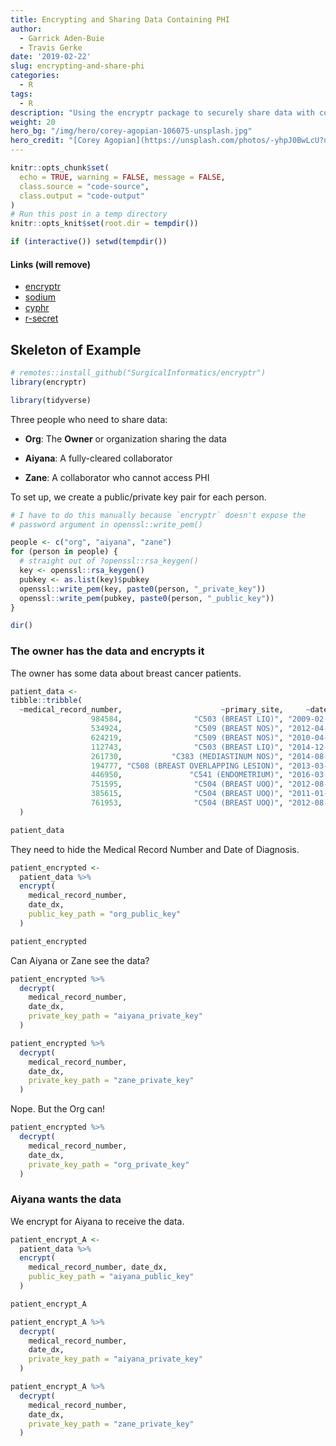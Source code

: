 ```yaml
---
title: Encrypting and Sharing Data Containing PHI
author: 
  - Garrick Aden-Buie
  - Travis Gerke
date: '2019-02-22'
slug: encrypting-and-share-phi
categories:
  - R
tags:
  - R
description: "Using the encryptr package to securely share data with collaborators"
weight: 20
hero_bg: "/img/hero/corey-agopian-106075-unsplash.jpg"
hero_credit: "[Corey Agopian](https://unsplash.com/photos/-yhpJ0BwLcU?utm_source=unsplash&utm_medium=referral&utm_content=creditCopyText) on Unsplash"
---
```


```r
knitr::opts_chunk$set(
  echo = TRUE, warning = FALSE, message = FALSE,
  class.source = "code-source",
  class.output = "code-output"
)
# Run this post in a temp directory
knitr::opts_knit$set(root.dir = tempdir())

if (interactive()) setwd(tempdir())
```

<!-- Links -->

#### Links (will remove)

[encryptr]: https://github.com/SurgicalInformatics/encryptr
[sodium]:   https://cran.r-project.org/web/packages/sodium/vignettes/intro.html
[cyphr]:    https://github.com/ropensci/cyphr
[r-secret]: https://github.com/gaborcsardi/secret

- [encryptr]
- [sodium]
- [cyphr]
- [r-secret]

## Skeleton of Example

```r
# remotes::install_github("SurgicalInformatics/encryptr")
library(encryptr)
```

```r
library(tidyverse)
```

Three people who need to share data:

* **Org**: The **Owner** or organization sharing the data

* **Aiyana**: A fully-cleared collaborator

* **Zane**: A collaborator who cannot access PHI

To set up, we create a public/private key pair for each person.

```r
# I have to do this manually because `encryptr` doesn't expose the
# password argument in openssl::write_pem()

people <- c("org", "aiyana", "zane")
for (person in people) {
  # straight out of ?openssl::rsa_keygen()
  key <- openssl::rsa_keygen()
  pubkey <- as.list(key)$pubkey
  openssl::write_pem(key, paste0(person, "_private_key"))
  openssl::write_pem(pubkey, paste0(person, "_public_key"))
}

dir()
```

### The owner has the data and encrypts it

The owner has some data about breast cancer patients.

```r
patient_data <- 
tibble::tribble(
  ~medical_record_number,                      ~primary_site,     ~date_dx,
                  984584,                "C503 (BREAST LIQ)", "2009-02-01",
                  534924,                "C509 (BREAST NOS)", "2012-04-13",
                  624219,                "C509 (BREAST NOS)", "2010-04-25",
                  112743,                "C503 (BREAST LIQ)", "2014-12-03",
                  261730,           "C383 (MEDIASTINUM NOS)", "2014-08-27",
                  194777, "C508 (BREAST OVERLAPPING LESION)", "2013-03-18",
                  446950,               "C541 (ENDOMETRIUM)", "2016-03-28",
                  751595,                "C504 (BREAST UOQ)", "2012-08-18",
                  385615,                "C504 (BREAST UOQ)", "2011-01-08",
                  761953,                "C504 (BREAST UOQ)", "2012-08-08"
  )
```

```r
patient_data
```

They need to hide the Medical Record Number and Date of Diagnosis.

```r
patient_encrypted <- 
  patient_data %>% 
  encrypt(
    medical_record_number,
    date_dx,
    public_key_path = "org_public_key"
  )

patient_encrypted
```

Can Aiyana or Zane see the data?

```r
patient_encrypted %>% 
  decrypt(
    medical_record_number,
    date_dx,
    private_key_path = "aiyana_private_key"
  )

patient_encrypted %>% 
  decrypt(
    medical_record_number,
    date_dx,
    private_key_path = "zane_private_key"
  )
```

Nope.
But the Org can!

```r
patient_encrypted %>% 
  decrypt(
    medical_record_number,
    date_dx,
    private_key_path = "org_private_key"
  )
```

### Aiyana wants the data

We encrypt for Aiyana to receive the data.

```r
patient_encrypt_A <- 
  patient_data %>% 
  encrypt(
    medical_record_number, date_dx,
    public_key_path = "aiyana_public_key"
  )

patient_encrypt_A
```

```r
patient_encrypt_A %>% 
  decrypt(
    medical_record_number,
    date_dx,
    private_key_path = "aiyana_private_key"
  )

patient_encrypt_A %>% 
  decrypt(
    medical_record_number,
    date_dx,
    private_key_path = "zane_private_key"
  )
```
